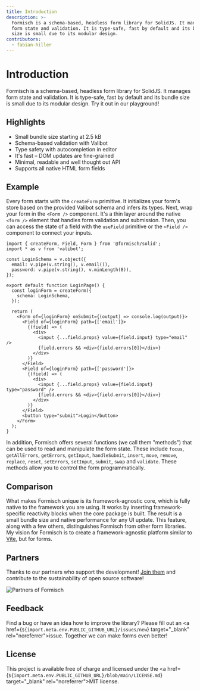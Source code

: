 ```yaml
---
title: Introduction
description: >-
  Formisch is a schema-based, headless form library for SolidJS. It manages
  form state and validation. It is type-safe, fast by default and its bundle
  size is small due to its modular design.
contributors:
  - fabian-hiller
---
```



# Introduction

Formisch is a schema-based, headless form library for SolidJS. It manages form state and validation. It is type-safe, fast by default and its bundle size is small due to its modular design. Try it out in our <Link href="/playground/">playground</Link>!

## Highlights

- Small bundle size starting at 2.5 kB
- Schema-based validation with Valibot
- Type safety with autocompletion in editor
- It's fast – DOM updates are fine-grained
- Minimal, readable and well thought out API
- Supports all native HTML form fields

## Example

Every form starts with the <Link href="/solid/api/createForm/">`createForm`</Link> primitive. It initializes your form's store based on the provided Valibot schema and infers its types. Next, wrap your form in the <Link href="/solid/api/Form/">`<Form />`</Link> component. It's a thin layer around the native `<form />` element that handles form validation and submission. Then, you can access the state of a field with the <Link href="/solid/api/useField/">`useField`</Link> primitive or the <Link href="/solid/api/Field/">`<Field />`</Link> component to connect your inputs.

```tsx
import { createForm, Field, Form } from '@formisch/solid';
import * as v from 'valibot';

const LoginSchema = v.object({
  email: v.pipe(v.string(), v.email()),
  password: v.pipe(v.string(), v.minLength(8)),
});

export default function LoginPage() {
  const loginForm = createForm({
    schema: LoginSchema,
  });

  return (
    <Form of={loginForm} onSubmit={(output) => console.log(output)}>
      <Field of={loginForm} path={['email']}>
        {(field) => (
          <div>
            <input {...field.props} value={field.input} type="email" />
            {field.errors && <div>{field.errors[0]}</div>}
          </div>
        )}
      </Field>
      <Field of={loginForm} path={['password']}>
        {(field) => (
          <div>
            <input {...field.props} value={field.input} type="password" />
            {field.errors && <div>{field.errors[0]}</div>}
          </div>
        )}
      </Field>
      <button type="submit">Login</button>
    </Form>
  );
}
```

In addition, Formisch offers several functions (we call them "methods") that can be used to read and manipulate the form state. These include <Link href="/methods/api/focus/">`focus`</Link>, <Link href="/methods/api/getAllErrors/">`getAllErrors`</Link>, <Link href="/methods/api/getErrors/">`getErrors`</Link>, <Link href="/methods/api/getInput/">`getInput`</Link>, <Link href="/methods/api/handleSubmit/">`handleSubmit`</Link>, <Link href="/methods/api/insert/">`insert`</Link>, <Link href="/methods/api/move/">`move`</Link>, <Link href="/methods/api/remove/">`remove`</Link>, <Link href="/methods/api/replace/">`replace`</Link>, <Link href="/methods/api/reset/">`reset`</Link>, <Link href="/methods/api/setErrors/">`setErrors`</Link>, <Link href="/methods/api/setInput/">`setInput`</Link>, <Link href="/methods/api/submit/">`submit`</Link>, <Link href="/methods/api/swap/">`swap`</Link> and <Link href="/methods/api/validate/">`validate`</Link>. These methods allow you to control the form programmatically.

## Comparison

What makes Formisch unique is its framework-agnostic core, which is fully native to the framework you are using. It works by inserting framework-specific reactivity blocks when the core package is built. The result is a small bundle size and native performance for any UI update. This feature, along with a few others, distinguishes Formisch from other form libraries. My vision for Formisch is to create a framework-agnostic platform similar to <a href="https://vite.dev/" target="_blank" rel="noreferrer">Vite</a>, but for forms.

## Partners

Thanks to our partners who support the development! <a href={import.meta.env.PUBLIC_GITHUB_SPONSORS_URL} target="_blank" rel="noreferrer">Join them</a> and contribute to the sustainability of open source software!

<p>
  <img
    src={`${import.meta.env.PUBLIC_GITHUB_URL}/blob/main/partners.webp?raw=true`}
    alt="Partners of Formisch"
  />
</p>

## Feedback

Find a bug or have an idea how to improve the library? Please fill out an <a href={`${import.meta.env.PUBLIC_GITHUB_URL}/issues/new`} target="\_blank" rel="noreferrer">issue</a>. Together we can make forms even better!

## License

This project is available free of charge and licensed under the <a href={`${import.meta.env.PUBLIC_GITHUB_URL}/blob/main/LICENSE.md`} target="\_blank" rel="noreferrer">MIT license</a>.
